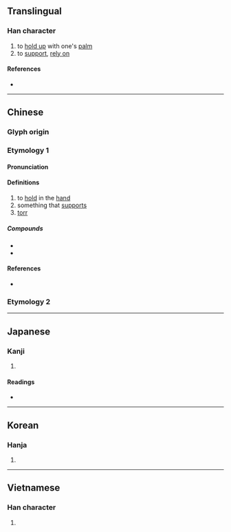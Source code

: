 {{character info/new}}
{{also|託|乇}}
==Translingual==

===Han character===
{{Han char|rn=64|rad=手|as=03|sn=6|four=52014|canj=QHP|ids=⿰扌乇}}

# to [[hold up]] with one's [[palm]]
# to [[support]], [[rely on]]

====References====
* {{Han ref|kx=0417.180|dkj=11793|dj=0764.110|hdz=31830.040|uh=6258|ud=25176|bh=A6AB|bd=42667}}

----

==Chinese==

===Glyph origin===
{{Han etyl}}
{{Han compound|手|乇|c1=s|c2=p|ls=psc|t1=hand}}

===Etymology 1===
{{zh-forms}}

====Pronunciation====
{{zh-pron
|m=tuō
|c=tok3
|mn=thok/thuh
|mn_note=thok - literary; thuh - vernacular
|mc=
|oc=y
|ma=
|cat=v
}}

====Definitions====
{{zh-hanzi}}

# to [[hold]] in the [[hand]]
# something that [[support]]s
# [[torr]] {{gloss|unit of pressure}}

=====Compounds=====
* {{zh-l|摩托車|motorcycle, motorbike}}
* {{zh-l|摩托自行車|moped}}

====References====
* {{cite-book|last=|first=|authorlink=|coauthors=|year=2005|title=新編字典|language=Mandarin/English|publisher=吉林大學出版社|location=|isbn=7560124291}}

===Etymology 2===
{{zh-see|託}}

----

==Japanese==

===Kanji===
{{ja-kanji|grade=|rs=手03}}

# {{defn|lang=ja|sort=手03}}

====Readings====
* {{ja-readings|on=[[たく]] (taku)|kun=[[たのむ]] (tanomu)}}

----

==Korean==

===Hanja===
{{ko-hanja|hangeul=탁|eumhun=|rv=tak|mr=t'ak|y=thak}}

# {{defn|lang=ko|sort=手03}}

----

==Vietnamese==

===Han character===
{{vi-hantu|[[thác]], [[thách]], [[thốc]], [[thước]], [[thướt]]|rs=手03}}

# {{defn|lang=vi|sort=手03}}